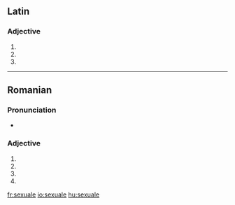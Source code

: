 ==Latin==

===Adjective===
{{la-adj-form|sexuāle}}

# {{inflection of|sexualis|sexuālis|nom|n|s|lang=la}}
# {{inflection of|sexualis|sexuālis|acc|n|s|lang=la}}
# {{inflection of|sexualis|sexuālis|voc|n|s|lang=la}}


----

==Romanian==

===Pronunciation===
* {{IPA|[sek.suˈa.le]|lang=ro}}

===Adjective===
{{infl|ro|adjective form}}

# {{ro-form-adj|fp|n|sexual}}
# {{ro-form-adj|fp|a|sexual}}
# {{ro-form-adj|np|n|sexual}}
# {{ro-form-adj|np|a|sexual}}

[[fr:sexuale]]
[[io:sexuale]]
[[hu:sexuale]]